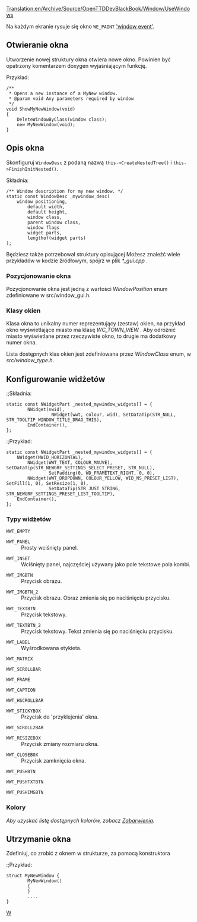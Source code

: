 [[Translation:en/Archive/Source/OpenTTDDevBlackBook/Window/UseWindows]]
 
<!--{{DevDoc}}-->{{pl/Development/Rozwój}}

Na każdym ekranie rysuje się okno <code>WE_PAINT</code> [[:<!--en/OpenTTDDevBlackBook/Window/WindowEvents-->|<span title="tu był link bez wskazania">'window event'</span>]].

==Otwieranie okna==
Utworzenie nowej struktury okna otwiera nowe okno. Powinien być opatrzony komentarzem doxygen wyjaśniającym funkcję.

;<nowiki>Przykład:</nowiki>

<pre>
/**
 * Opens a new instance of a MyNew window.
 * @param void Any parameters required by window
 */
void ShowMyNewWindow(void)
{
	DeleteWindowByClass(window class);
	new MyNewWindow(void);
}
</pre>

==Opis okna==

Skonfiguruj <code>WindowDesc</code> z podaną nazwą <code>this->CreateNestedTree()</code> i <code>this->FinishInitNested()</code>.

;<nowiki>Składnia:</nowiki>

<pre>
/** Window description for my new window. */
static const WindowDesc _mywindow_desc(
	window positioning,
        default width,
        default height,
        window class,
        parent window class,
        window flags
        widget parts,
        lengthof(widget parts)
);
</pre>

Będziesz także potrzebował struktury opisującej
Możesz znaleźć wiele przykładów w kodzie źródłowym, spójrz w plik ''*_gui.cpp'' .

===Pozycjonowanie okna===
Pozycjonowanie okna jest jedną z wartości ''WindowPosition'' enum zdefiniowane w src/window_gui.h.

===Klasy okien===
Klasa okna to unikalny numer reprezentujący (zestaw) okien, na przykład okno wyświetlające miasto ma klasę  ''WC_TOWN_VIEW'' . Aby odróżnić miasto wyświetlane przez rzeczywiste okno, to drugie ma dodatkowy numer okna.

Lista dostępnych klas okien jest zdefiniowana przez ''WindowClass'' enum, w ''src/window_type.h''.

==Konfigurowanie widżetów==

:;<nowiki>Składnia:</nowiki>

<pre>
static const NWidgetPart _nested_mywindow_widgets[] = {
        NWidget(nwid),
                 NWidget(wwt, colour, wid), SetDataTip(STR_NULL, STR_TOOLTIP_WINDOW_TITLE_DRAG_THIS),
        EndContainer(),
};
</pre>

:;<nowiki>Przykład:</nowiki>

<pre>
static const NWidgetPart _nested_mywindow_widgets[] = {
	NWidget(NWID_HORIZONTAL),
		NWidget(WWT_TEXT, COLOUR_MAUVE), SetDataTip(STR_NEWGRF_SETTINGS_SELECT_PRESET, STR_NULL),
				SetPadding(0, WD_FRAMETEXT_RIGHT, 0, 0),
		NWidget(WWT_DROPDOWN, COLOUR_YELLOW, WID_NS_PRESET_LIST), SetFill(1, 0), SetResize(1, 0),
				SetDataTip(STR_JUST_STRING, STR_NEWGRF_SETTINGS_PRESET_LIST_TOOLTIP),
	EndContainer(),
};
</pre>

===Typy widżetów===

;<code>WWT_EMPTY</code>
:
<!--{{todo|-Include an explanation.}}-->{{pl/Do poprawki|- Dołącz wyjaśnienie.}}

;<code>WWT_PANEL</code>
:Prosty wciśnięty panel.

;<code>WWT_INSET</code>
:Wciśnięty panel, najczęściej używany jako pole tekstowe pola kombi.

;<code>WWT_IMGBTN</code>
:Przycisk obrazu.

;<code>WWT_IMGBTN_2</code>
:Przycisk obrazu. Obraz zmienia się po naciśnięciu przycisku.

;<code>WWT_TEXTBTN</code>
:Przycisk tekstowy.

;<code>WWT_TEXTBTN_2</code>
:Przycisk tekstowy. Tekst zmienia się po naciśnięciu przycisku.

;<code>WWT_LABEL</code>
:Wyśrodkowana etykieta.

;<code>WWT_MATRIX</code>
:
<!--{{todo|-Include an explanation.}}-->{{pl/Do poprawki|- Dołącz wyjaśnienie.}}

;<code>WWT_SCROLLBAR</code>
:
<!--{{todo|-Include an explanation.}}-->{{pl/Do poprawki|- Dołącz wyjaśnienie.}}

;<code>WWT_FRAME</code>
:
<!--{{todo|-Include an explanation.}}-->{{pl/Do poprawki|- Dołącz wyjaśnienie.}}

;<code>WWT_CAPTION</code>
:
<!--{{todo|-Include an explanation.}}-->{{pl/Do poprawki|- Dołącz wyjaśnienie.}}

;<code>WWT_HSCROLLBAR</code>
:
<!--{{todo|-Include an explanation.}}-->{{pl/Do poprawki|- Dołącz wyjaśnienie.}}

;<code>WWT_STICKYBOX</code>
:Przycisk do 'przyklejenia' okna.

;<code>WWT_SCROLL2BAR</code>
:
<!--{{todo|-Include an explanation.}}-->{{pl/Do poprawki|- Dołącz wyjaśnienie.}}

;<code>WWT_RESIZEBOX</code>
:Przycisk zmiany rozmiaru okna.

;<code>WWT_CLOSEBOX</code>
:Przycisk zamknięcia okna.

;<code>WWT_PUSHBTN</code>
:
<!--{{todo|-Include an explanation.}}-->{{pl/Do poprawki|- Dołącz wyjaśnienie.}}

;<code>WWT_PUSHTXTBTN</code>
:
<!--{{todo|-Include an explanation.}}-->{{pl/Do poprawki|- Dołącz wyjaśnienie.}}

;<code>WWT_PUSHIMGBTN</code>
:
<!--{{todo|-Include an explanation.}}-->{{pl/Do poprawki|- Dołącz wyjaśnienie.}}

===Kolory===

''Aby uzyskać listę dostępnych kolorów, zobacz [[pl/Archive/Source/OpenTTDDevBlackBook/Window/Colours|Zabarwienia]].''

==Utrzymanie okna==

Zdefiniuj, co zrobić z oknem w strukturze, za pomocą konstruktora

:;<nowiki>Przykład:</nowiki>

<pre>
struct MyNewWindow {
        MyNewWindow()
        {
        }
        ....
}
</pre>

<!--[[Category:Development]]--> 
<!--[[Category:OpenTTDDevBlackBook|W]]--> [[Category:pl/Archive/Source/OpenTTDDevBlackBook|W]]